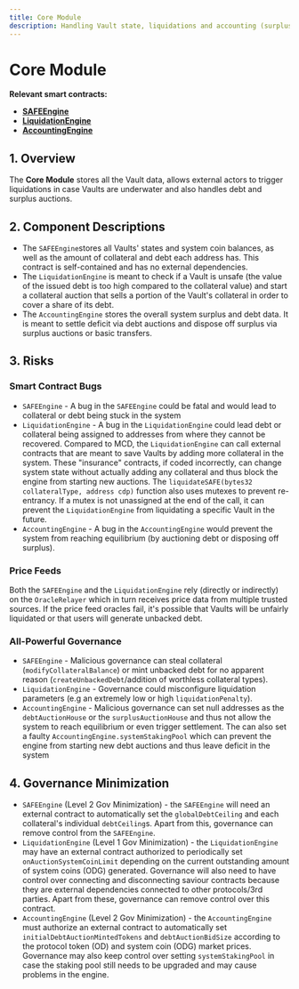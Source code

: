 ```yaml
---
title: Core Module
description: Handling Vault state, liquidations and accounting (surplus & bad debt)
---
```


# Core Module

**Relevant smart contracts:**

* [**SAFEEngine**](https://github.com/open-dollar/od-contracts/blob/dev/src/contracts/SAFEEngine.sol)
* [**LiquidationEngine**](https://github.com/open-dollar/od-contracts/blob/dev/src/contracts/LiquidationEngine.sol)
* [**AccountingEngine**](https://github.com/open-dollar/od-contracts/blob/dev/src/contracts/AccountingEngine.sol)

## 1. Overview

The **Core Module** stores all the Vault data, allows external actors to trigger liquidations in case Vaults are underwater and also handles debt and surplus auctions.

## 2. Component Descriptions

* The `SAFEEngine`stores all Vaults' states and system coin balances, as well as the amount of collateral and debt each address has. This contract is self-contained and has no external dependencies.
* The `LiquidationEngine` is meant to check if a Vault is unsafe (the value of the issued debt is too high compared to the collateral value) and start a collateral auction that sells a portion of the Vault's collateral in order to cover a share of its debt.
* The `AccountingEngine` stores the overall system surplus and debt data. It is meant to settle deficit via debt auctions and dispose off surplus via surplus auctions or basic transfers.

## 3. Risks

### Smart Contract Bugs

* `SAFEEngine` - A bug in the `SAFEEngine` could be fatal and would lead to collateral or debt being stuck in the system
* `LiquidationEngine` - A bug in the `LiquidationEngine` could lead debt or collateral being assigned to addresses from where they cannot be recovered. Compared to MCD, the `LiquidationEngine` can call external contracts that are meant to save Vaults by adding more collateral in the system. These "insurance" contracts, if coded incorrectly, can change system state without actually adding any collateral and thus block the engine from starting new auctions. The `liquidateSAFE(bytes32 collateralType, address cdp)` function also uses mutexes to prevent re-entrancy. If a mutex is not unassigned at the end of the call, it can prevent the `LiquidationEngine` from liquidating a specific Vault in the future.
* `AccountingEngine` - A bug in the `AccountingEngine` would prevent the system from reaching equilibrium (by auctioning debt or disposing off surplus).

### Price Feeds

Both the `SAFEEngine` and the `LiquidationEngine` rely (directly or indirectly) on the `OracleRelayer` which in turn receives price data from multiple trusted sources. If the price feed oracles fail, it's possible that Vaults will be unfairly liquidated or that users will generate unbacked debt.

### All-Powerful Governance

* `SAFEEngine` - Malicious governance can steal collateral (`modifyCollateralBalance`) or mint unbacked debt for no apparent reason (`createUnbackedDebt`/addition of worthless collateral types).
* `LiquidationEngine` - Governance could misconfigure liquidation parameters (e.g an extremely low or high `liquidationPenalty`).
* `AccountingEngine` - Malicious governance can set null addresses as the `debtAuctionHouse` or the `surplusAuctionHouse` and thus not allow the system to reach equilibrium or even trigger settlement. The can also set a faulty `AccountingEngine.systemStakingPool` which can prevent the engine from starting new debt auctions and thus leave deficit in the system

## 4. Governance Minimization

* `SAFEEngine` (Level 2 Gov Minimization) - the `SAFEEngine` will need an external contract to automatically set the `globalDebtCeiling` and each collateral's individual `debtCeiling`s. Apart from this, governance can remove control from the `SAFEEngine`.
* `LiquidationEngine` (Level 1 Gov Minimization) - the `LiquidationEngine` may have an external contract authorized to periodically set `onAuctionSystemCoinLimit` depending on the current outstanding amount of system coins (ODG) generated. Governance will also need to have control over connecting and disconnecting saviour contracts because they are external dependencies connected to other protocols/3rd parties. Apart from these, governance can remove control over this contract.
* `AccountingEngine` (Level 2 Gov Minimization) - the `AccountingEngine` must authorize an external contract to automatically set `initialDebtAuctionMintedTokens` and `debtAuctionBidSize` according to the protocol token (OD) and system coin (ODG) market prices. Governance may also keep control over setting `systemStakingPool` in case the staking pool still needs to be upgraded and may cause problems in the engine.

